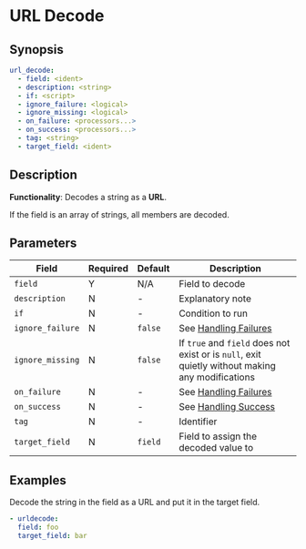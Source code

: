 # URL Decode

## Synopsis

```yaml {2}
url_decode:
  - field: <ident>
  - description: <string>
  - if: <script>
  - ignore_failure: <logical>
  - ignore_missing: <logical>
  - on_failure: <processors...>
  - on_success: <processors...>
  - tag: <string>
  - target_field: <ident>
```

## Description

**Functionality**: Decodes a string as a **URL**.

If the field is an array of strings, all members are decoded.

## Parameters

|Field|Required|Default|Description|
|---|---|---|---|
|`field`|Y|N/A|Field to decode|
|`description`|N|-|Explanatory note|
|`if`|N|-|Condition to run|
|`ignore_failure`|N|`false`|See [Handling Failures](../handling-failures.mdx)|
|`ignore_missing`|N|`false`|If `true` and `field` does not exist or is `null`, exit quietly without making any modifications|
|`on_failure`|N|-|See [Handling Failures](../handling-failures.mdx)|
|`on_success`|N|-|See [Handling Success](../handling-success.mdx)|
|`tag`|N|-|Identifier|
|`target_field`|N|`field`|Field to assign the decoded value to|

## Examples

Decode the string in the field as a URL and put it in the target field.

```yaml
- urldecode:
  field: foo
  target_field: bar
```
